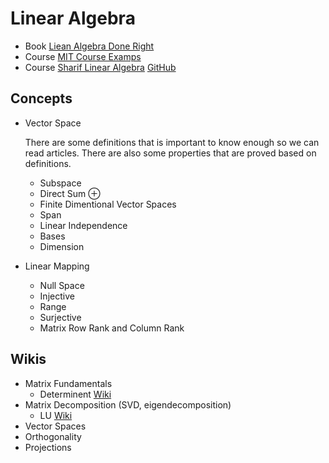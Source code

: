 # Linear Algebra
* Book [Liean Algebra Done Right](https://linear.axler.net)
* Course [MIT Course Examps](https://math.mit.edu/~gs/linearalgebra/ila6/indexila6.html)
* Course [Sharif Linear Algebra](https://sut-ce-courses.github.io/linearalgebra/)
[GitHub](https://github.com/SUT-CE-Courses/linearalgebra/blob/spring_25/static_files/presentations/0-Introduction.pdf)
## Concepts

- Vector Space

  There are some definitions that is important to know enough so we can read articles. There are also some properties that are proved based on definitions. 
  - Subspace
  - Direct Sum ⊕
  - Finite Dimentional Vector Spaces
  - Span
  - Linear Independence
  - Bases
  - Dimension

- Linear Mapping
  - Null Space
  - Injective
  - Range
  - Surjective
  - Matrix Row Rank and Column Rank
## Wikis
* Matrix Fundamentals
  * Determinent [Wiki](https://en.wikipedia.org/wiki/Determinant)
* Matrix Decomposition (SVD, eigendecomposition) 
  * LU [Wiki](https://en.wikipedia.org/wiki/LU_decomposition)
* Vector Spaces
* Orthogonality
* Projections
